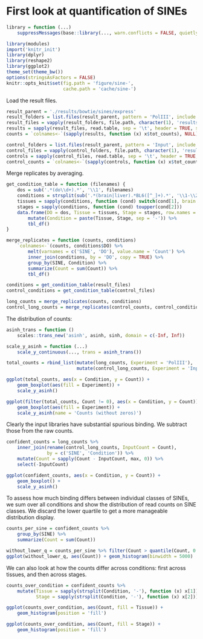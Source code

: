 # First look at quantification of SINEs

```r
library = function (...)
    suppressMessages(base::library(..., warn.conflicts = FALSE, quietly = TRUE))

library(modules)
import('knitr_init')
library(dplyr)
library(reshape2)
library(ggplot2)
theme_set(theme_bw())
options(stringsAsFactors = FALSE)
knitr::opts_knit$set(fig.path = 'figure/sine-',
                     cache.path = 'cache/sine-')
```

Load the result files.

```r
result_parent = './results/bowtie/sines/express'
result_folders = list.files(result_parent, pattern = 'PolIII', include.dirs = TRUE, full.names = TRUE)
result_files = vapply(result_folders, file.path, character(1), 'results.xprs')
results = sapply(result_files, read.table, sep = '\t', header = TRUE, simplify = FALSE)
counts = `colnames<-`(sapply(results, function (x) x$tot_counts), NULL)

control_folders = list.files(result_parent, pattern = 'Input', include.dirs = TRUE, full.names = TRUE)
control_files = vapply(control_folders, file.path, character(1), 'results.xprs')
controls = sapply(control_files, read.table, sep = '\t', header = TRUE, simplify = FALSE)
control_counts = `colnames<-`(sapply(controls, function (x) x$tot_counts), NULL)
```

Merge replicates by averaging.

```r
get_condition_table = function (filenames) {
    dos = sub('.*(do\\d+).*', '\\1', filenames)
    conditions = strsplit(sub('.*(brain|liver).*BL6([^_]+).*', '\\1-\\2', filenames), '-')
    tissues = sapply(conditions, function (cond) switch(cond[1], brain = 'Brain', liver = 'Liver'))
    stages = sapply(conditions, function (cond) toupper(cond[2]))
    data.frame(DO = dos, Tissue = tissues, Stage = stages, row.names = NULL) %>%
        mutate(Condition = paste(Tissue, Stage, sep = '-')) %>%
        tbl_df()
}

merge_replicates = function (counts, conditions)
    `colnames<-`(counts, conditions$DO) %>%
        melt(varnames = c('SINE', 'DO'), value.name = 'Count') %>%
        inner_join(conditions, by = 'DO', copy = TRUE) %>%
        group_by(SINE, Condition) %>%
        summarize(Count = sum(Count)) %>%
        tbl_df()

conditions = get_condition_table(result_files)
control_conditions = get_condition_table(control_files)

long_counts = merge_replicates(counts, conditions)
control_long_counts = merge_replicates(control_counts, control_conditions)
```

The distribution of counts:

```r
asinh_trans = function ()
    scales::trans_new('asinh', asinh, sinh, domain = c(-Inf, Inf))

scale_y_asinh = function (...)
    scale_y_continuous(..., trans = asinh_trans())

total_counts = rbind_list(mutate(long_counts, Experiment = 'PolIII'),
                          mutate(control_long_counts, Experiment = 'Input'))

ggplot(total_counts, aes(x = Condition, y = Count)) +
    geom_boxplot(aes(fill = Experiment)) +
    scale_y_asinh()

ggplot(filter(total_counts, Count != 0), aes(x = Condition, y = Count)) +
    geom_boxplot(aes(fill = Experiment)) +
    scale_y_asinh(name = 'Counts (without zeros)')
```

Clearly the input libraries have substantial spurious binding. We subtract
those from the raw counts.

```r
confident_counts = long_counts %>%
    inner_join(rename(control_long_counts, InputCount = Count),
               by = c('SINE', 'Condition')) %>%
    mutate(Count = sapply(Count - InputCount, max, 0)) %>%
    select(-InputCount)

ggplot(confident_counts, aes(x = Condition, y = Count)) +
    geom_boxplot() +
    scale_y_asinh()
```

To assess how much binding differs between individual classes of SINEs, we sum
over all conditions and show the distribution of read counts on SINE classes.
We discard the lower quartile to get a more manageable distribution display.

```r
counts_per_sine = confident_counts %>%
    group_by(SINE) %>%
    summarize(Count = sum(Count))

without_lower_q = counts_per_sine %>% filter(Count > quantile(Count, 0.25))
ggplot(without_lower_q, aes(Count)) + geom_histogram(binwidth = 5000)
```

We can also look at how the counts differ across conditions: first across
tissues, and then across stages.

```r
counts_over_condition = confident_counts %>%
    mutate(Tissue = sapply(strsplit(Condition, '-'), function (x) x[1]),
           Stage = sapply(strsplit(Condition, '-'), function (x) x[2]))

ggplot(counts_over_condition, aes(Count, fill = Tissue)) +
    geom_histogram(position = 'fill')

ggplot(counts_over_condition, aes(Count, fill = Stage)) +
    geom_histogram(position = 'fill')
```

